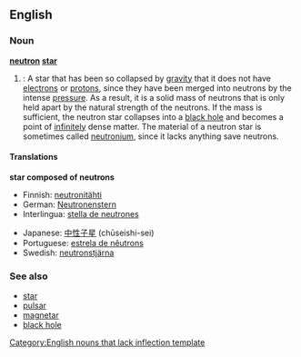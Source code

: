 ==English==

===Noun===
{{wikipedia}}
'''[[neutron]] [[star]]'''

# {{star}}: A star that has been so collapsed by [[gravity]] that it does not have [[electron]]s or [[proton|protons]], since they have been merged into neutrons by the intense [[pressure]].  As a result, it is a solid mass of neutrons that is only held apart by the natural strength of the neutrons.  If the mass is sufficient, the neutron star collapses into a [[black hole]] and becomes a point of [[infinitely]] dense matter.  The material of a neutron star is sometimes called [[neutronium]], since it lacks anything save neutrons.

====Translations====
'''star composed of neutrons'''
{{top}}
*Finnish: [[neutronitähti]]
*German: [[Neutronenstern]] {{m}}
*Interlingua: [[stella de neutrones]]
{{mid}}
*Japanese: [[中性子星]] (chūseishi-sei)
*Portuguese: [[estrela de nêutrons]]
*Swedish: [[neutronstjärna]]
{{bottom}}

===See also===
*[[star]]
*[[pulsar]]
*[[magnetar]]
*[[black hole]]

[[Category:English nouns that lack inflection template]]